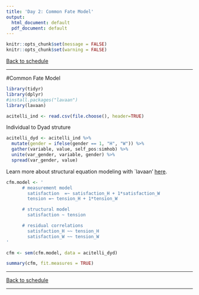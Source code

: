 ```yaml
---
title: 'Day 2: Common Fate Model'
output:
  html_document: default
  pdf_document: default
---
```

```r
knitr::opts_chunk$set(message = FALSE)
knitr::opts_chunk$set(warning = FALSE)
```

[Back to schedule](schedule.html)

*** 

#Common Fate Model

```r
library(tidyr)
library(dplyr)
#install.packages("lavaan")
library(lavaan)

acitelli_ind <- read.csv(file.choose(), header=TRUE)
```

Individual to Dyad struture

```r
acitelli_dyd <- acitelli_ind %>% 
  mutate(gender = ifelse(gender == 1, "H", "W")) %>%
  gather(variable, value, self_pos:simhob) %>%
  unite(var_gender, variable, gender) %>%
  spread(var_gender, value)
```

Learn more about structural equation modeling with `lavaan' [here](http://lavaan.ugent.be/tutorial/index.html). 

```r
cfm.model <- '
      # measurement model
        satisfaction  =~ satisfaction_H + 1*satisfaction_W 
        tension =~ tension_H + 1*tension_W

      # structural model
        satisfaction ~ tension

      # residual correlations
        satisfaction_H ~~ tension_H
        satisfaction_W ~~ tension_W
'

cfm <- sem(cfm.model, data = acitelli_dyd)

summary(cfm, fit.measures = TRUE)
```

***

[Back to schedule](schedule.html)

*** 


